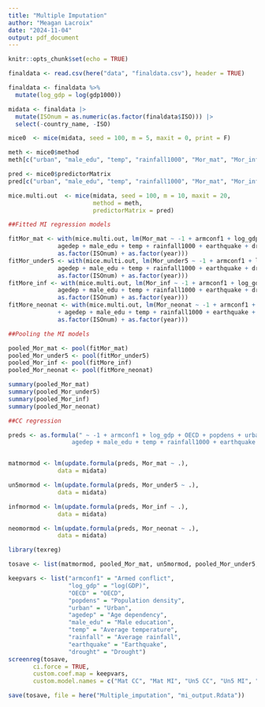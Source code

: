 ```yaml
---
title: "Multiple Imputation"
author: "Meagan Lacroix"
date: "2024-11-04"
output: pdf_document
---
```


```r
knitr::opts_chunk$set(echo = TRUE)
```

```r
finaldata <- read.csv(here("data", "finaldata.csv"), header = TRUE)
```

```r
finaldata <- finaldata %>%
  mutate(log_gdp = log(gdp1000))
```

```r
midata <- finaldata |>
  mutate(ISOnum = as.numeric(as.factor(finaldata$ISO))) |>
  select(-country_name, -ISO)
```

```r
mice0  <- mice(midata, seed = 100, m = 5, maxit = 0, print = F)
```
```r
meth <- mice0$method
meth[c("urban", "male_edu", "temp", "rainfall1000", "Mor_mat", "Mor_inf", "Mor_neonat", "Mor_under5", "log_gdp", "popdens")] <- "2l.lmer"

pred <- mice0$predictorMatrix
pred[c("urban", "male_edu", "temp", "rainfall1000", "Mor_mat", "Mor_inf", "Mor_neonat", "Mor_under5", "log_gdp", "popdens"), "ISOnum"] <- -2
```

```r
mice.multi.out  <- mice(midata, seed = 100, m = 10, maxit = 20,
                        method = meth,
                        predictorMatrix = pred)
```

```r
##Fitted MI regression models

fitMor_mat <- with(mice.multi.out, lm(Mor_mat ~ -1 + armconf1 + log_gdp + OECD + popdens + urban +
              agedep + male_edu + temp + rainfall1000 + earthquake + drought +
              as.factor(ISOnum) + as.factor(year)))
fitMor_under5 <- with(mice.multi.out, lm(Mor_under5 ~ -1 + armconf1 + log_gdp + OECD + popdens + urban +
              agedep + male_edu + temp + rainfall1000 + earthquake + drought +
              as.factor(ISOnum) + as.factor(year)))
fitMore_inf <- with(mice.multi.out, lm(Mor_inf ~ -1 + armconf1 + log_gdp + OECD + popdens + urban +
              agedep + male_edu + temp + rainfall1000 + earthquake + drought +
              as.factor(ISOnum) + as.factor(year)))
fitMore_neonat <- with(mice.multi.out, lm(Mor_neonat ~ -1 + armconf1 + log_gdp + OECD + popdens + urban 
              + agedep + male_edu + temp + rainfall1000 + earthquake + drought +
              as.factor(ISOnum) + as.factor(year)))
```


```r
##Pooling the MI models

pooled_Mor_mat <- pool(fitMor_mat)
pooled_Mor_under5 <- pool(fitMor_under5)
pooled_Mor_inf <- pool(fitMore_inf)
pooled_Mor_neonat <- pool(fitMore_neonat)
```

```r
summary(pooled_Mor_mat)
summary(pooled_Mor_under5)
summary(pooled_Mor_inf)
summary(pooled_Mor_neonat)
```
```r
##CC regression

preds <- as.formula(" ~ -1 + armconf1 + log_gdp + OECD + popdens + urban + 
                  agedep + male_edu + temp + rainfall1000 + earthquake + drought + as.factor(ISOnum) +                   as.factor(year)")


matmormod <- lm(update.formula(preds, Mor_mat ~ .), 
              data = midata) 

un5mormod <- lm(update.formula(preds, Mor_under5 ~ .), 
              data = midata) 

infmormod <- lm(update.formula(preds, Mor_inf ~ .), 
              data = midata) 

neomormod <- lm(update.formula(preds, Mor_neonat ~ .), 
              data = midata) 

```


```r
library(texreg)

tosave <- list(matmormod, pooled_Mor_mat, un5mormod, pooled_Mor_under5,infmormod, pooled_Mor_inf, neomormod, pooled_Mor_neonat)

keepvars <- list("armconf1" = "Armed conflict",
                 "log_gdp" = "log(GDP)",
                 "OECD" = "OECD",
                 "popdens" = "Population density",
                 "urban" = "Urban",
                 "agedep" = "Age dependency",
                 "male_edu" = "Male education",
                 "temp" = "Average temperature",
                 "rainfall" = "Average rainfall",
                 "earthquake" = "Earthquake",
                 "drought" = "Drought")
screenreg(tosave, 
       ci.force = TRUE,
       custom.coef.map = keepvars,
       custom.model.names = c("Mat CC", "Mat MI", "Un5 CC", "Un5 MI", "Inf CC", "Inf MI", "Neo CC",           "Neo MI"), file = "imputation_model_summary.txt")

save(tosave, file = here("Multiple_imputation", "mi_output.Rdata"))
```

